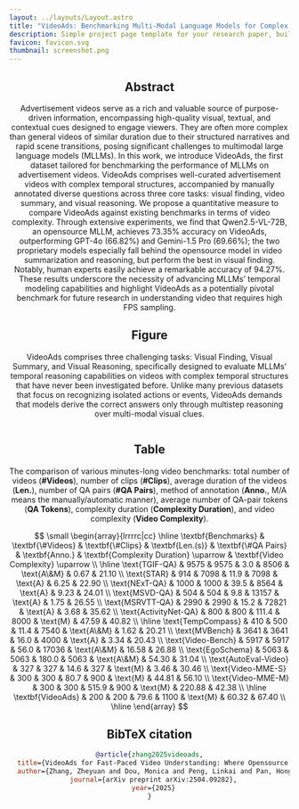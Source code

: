 ```yaml
---
layout: ../layouts/Layout.astro
title: "VideoAds: Benchmarking Multi-Modal Language Models for Complex Temporal Understanding"
description: Simple project page template for your research paper, built with Astro and Tailwind CSS
favicon: favicon.svg
thumbnail: screenshot.png
---
```






<Header
  title={frontmatter.title}
  authors={[
    {
      name: "Zheyuan Zhang",
      institution: "Northwestern University",
    },
    {
      name: "Monica Dou",
      institution: "Northwestern University",
    },
    {
      name: "Linkai Peng",
      institution: "Northwestern University",
    },
    {
      name: "Hongyi Pan",
      institution: "Northwestern University",
    },
    {
      name: "Ulas Bagci",
      institution: "Northwestern University",
    },
    {
      name: "Boqing Gong",
      institution: "Boston University",
    },
  ]}
  conference="ICCV 2025"
  notes={[
  ]}
  links={[
    {
      name: "Paper",
      url: "",
      icon: "ri:file-pdf-2-line",
    },
    {
      name: "Code",
      url: "https://github.com/freshman97/VideoAds",
      icon: "ri:github-line",
    },
    {
      name: "arXiv",
      url: "",
      icon: "academicons:arxiv",
    },
    {
      name: "Dataset",
      url: "https://huggingface.co/datasets/Zheyuan14/VideoAds",
      icon: "simple-icons:huggingface"
    }
  ]}
  />

<HighlightedSection>

## Abstract

Advertisement videos serve as a rich and valuable source of purpose-driven information, encompassing high-quality visual, textual, and contextual cues designed to engage viewers. They are often more complex than general videos of similar duration due to their structured narratives and rapid scene transitions, posing significant challenges to multimodal large language models (MLLMs). In this work, we introduce VideoAds, the first dataset tailored for benchmarking the performance of MLLMs on advertisement videos. VideoAds comprises well-curated advertisement videos with complex temporal structures, accompanied by manually annotated diverse questions across three core tasks: visual finding, video summary, and visual reasoning. We propose a quantitative measure to compare VideoAds against existing benchmarks in terms of video complexity. Through extensive experiments, we find that Qwen2.5-VL-72B, an opensource MLLM, achieves 73.35% accuracy on VideoAds, outperforming GPT-4o (66.82%) and Gemini-1.5 Pro (69.66%); the two proprietary models especially fall behind the opensource model in video summarization and reasoning, but perform the best in visual finding. Notably, human experts easily achieve a remarkable accuracy of 94.27%. These results underscore the necessity of advancing MLLMs’ temporal modeling capabilities and highlight VideoAds as a potentially pivotal benchmark for future research in understanding video that requires high FPS sampling. 

</HighlightedSection>

## Figure

VideoAds comprises three challenging tasks: Visual Finding, Visual Summary, and Visual Reasoning, specifically designed to evaluate MLLMs’ temporal reasoning capabilities on videos with complex temporal structures that have never been investigated before. Unlike many previous datasets that focus on recognizing isolated actions or events, VideoAds demands that models derive the correct answers only through multistep reasoning over multi-modal visual clues.


<Figure
    caption="An example from our curated video question answering dataset."
  >
    <Image source={visual_dataset} altText="An example from our curated video question answering dataset." />
</Figure>

## Table

The comparison of various minutes-long video benchmarks: total number of videos (**\#Videos**), number of clips (**\#Clips**), average duration of the videos (**Len.**), number of QA pairs (**\#QA Pairs**), method of annotation (**Anno.**, M/A means the manually/automatic manner), average number of QA-pair tokens (**QA Tokens**), complexity duration (**Complexity Duration**), and video complexity (**Video Complexity**).

$$
\small
\begin{array}{lrrrrc|cc}
\hline
\textbf{Benchmarks} & \textbf{\#Videos} & \textbf{\#Clips} & \textbf{Len.(s)} & \textbf{\#QA Pairs} & \textbf{Anno.} & \textbf{Complexity Duration} \uparrow & \textbf{Video Complexity} \uparrow \\
\hline
\text{TGIF-QA}        & 9575 & 9575 & 3.0   & 8506  & \text{A\&M} & 0.67   & 21.10 \\
\text{STAR}           &  914 & 7098 & 11.9  & 7098  & \text{A}    & 6.25   & 22.90 \\
\text{NExT-QA}        & 1000 & 1000 & 39.5  & 8564  & \text{A}    & 9.23   & 24.01 \\
\text{MSVD-QA}        &  504 &  504 & 9.8   & 13157 & \text{A}    & 1.75   & 26.55 \\
\text{MSRVTT-QA}      & 2990 & 2990 & 15.2  & 72821 & \text{A}    & 3.68   & 35.62 \\
\text{ActivityNet-QA} &  800 &  800 & 111.4 & 8000  & \text{M}    & 47.59  & 40.82 \\
\hline
\text{TempCompass}    &  410 &  500 & 11.4  & 7540  & \text{A\&M} & 1.62   & 20.21 \\
\text{MVBench}        & 3641 & 3641 & 16.0  & 4000  & \text{A} & 3.34   & 20.43 \\
\text{Video-Bench}    & 5917 & 5917 & 56.0  & 17036 & \text{A\&M} & 16.58  & 26.88 \\
\text{EgoSchema}      & 5063 & 5063 & 180.0 & 5063  & \text{A\&M} & 54.30  & 31.04 \\
\text{AutoEval-Video} &  327 &  327 & 14.6  & 327   & \text{M}    & 3.46   & 30.46 \\
\text{Video-MME-S}    &  300 &  300 & 80.7  & 900   & \text{M}    & 44.81  & 56.10 \\
\text{Video-MME-M}    &  300 &  300 & 515.9 & 900   & \text{M}    & 220.88 & 42.38 \\
\hline
\textbf{VideoAds}     & 200 & 200 & 79.6 & 1100 & \text{M} & 60.32 & 67.40 \\
\hline
\end{array}
$$


## BibTeX citation

```bibtex
@article{zhang2025videoads,
  title={VideoAds for Fast-Paced Video Understanding: Where Opensource Foundation Models Beat GPT-4o \& Gemini-1.5 Pro},
  author={Zhang, Zheyuan and Dou, Monica and Peng, Linkai and Pan, Hongyi and Bagci, Ulas and Gong, Boqing},
  journal={arXiv preprint arXiv:2504.09282},
  year={2025}
}
```